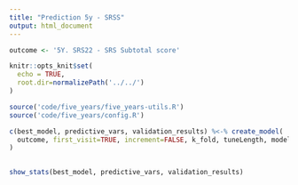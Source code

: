 ```yaml
---
title: "Prediction 5y - SRSS"
output: html_document
---
```



```r
outcome <- '5Y. SRS22 - SRS Subtotal score'
```

```r
knitr::opts_knit$set(
  echo = TRUE, 
  root.dir=normalizePath('../../')
)
```

```r
source('code/five_years/five_years-utils.R')
source('code/five_years/config.R')

c(best_model, predictive_vars, validation_results) %<-% create_model(
  outcome, first_visit=TRUE, increment=FALSE, k_fold, tuneLength, models
)
  
```

```r
show_stats(best_model, predictive_vars, validation_results)
```

